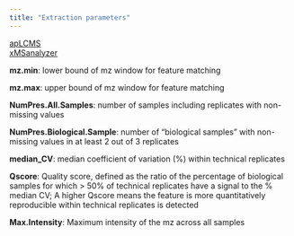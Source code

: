 ```yaml
---
title: "Extraction parameters"
---
```


[apLCMS](https://github.com/tianwei-yu/apLCMS)  
[xMSanalyzer](https://bmcbioinformatics.biomedcentral.com/track/pdf/10.1186/1471-2105-14-15)  

**mz.min**: lower bound of mz window for feature matching  

**mz.max**: upper bound of mz window for feature matching  

**NumPres.All.Samples**: number of samples including replicates with non-missing values  

**NumPres.Biological.Sample**: number of "biological samples" with non-missing values in at least 2 out of 3 replicates   

**median_CV**: median coefficient of variation (%) within technical replicates  

**Qscore**: Quality score, defined as the ratio of the percentage of biological samples for which > 50% of technical replicates have a signal to the % median CV; A higher Qscore means the feature is more quantitatively reproducible within technical replicates is detected   

**Max.Intensity**: Maximum intensity of the mz across all samples  

